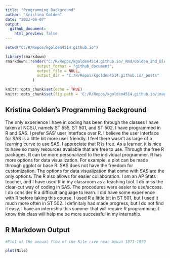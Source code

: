 ```yaml
---
title: "Programming Background"
author: "Kristina Golden"
date: "2023-06-07"
output:
  github_document:
    html_preview: false
---
```

```r
setwd("C:/R/Repos/kgolden4514.github.io")

library(rmarkdown)
rmarkdown::render("C:/R/Repos/kgolden4514.github.io/_Rmd/Golden_2nd_Blog_Post.Rmd", 
              output_format = "github_document",
              output_file = NULL,
              output_dir = "C:/R/Repos/kgolden4514.github.io/_posts"
            )
```

```r
knitr::opts_chunk$set(echo = TRUE)
knitr::opts_chunk$set(fig.path = 'C:/R/Repos/kgolden4514.github.io/images')
```

## Kristina Golden's Programming Background

The only experience I have in coding has been through the classes I have taken at NCSU, namely ST 555, ST 501, and ST 502. I have programmed in R and SAS. I prefer SAS' user interface over R. I believe the user interface for SAS is a little bit more user friendly. I feel there wasn't as large of a learning curve to use SAS. I appreciate that R is free. As a learner, it is nice to have so many resources available that are free to use. Through the free R packages, R can be more personalized to the individual programmer. R has more options for data visualization. For example, a plot can be made through ggplot or base R. SAS does not have the freedom for customization. The options for data visualization that come with SAS are the only options. The  R also allows for easier collaboration. I am an AP Stats teacher, and I have used R in my classroom as a teaching tool. I do miss the clear-cut way of coding in SAS. The procedures were easier to use/access. I do consider R a difficult language to learn. I did have some experience with R before taking this course. I used R a little bit in ST 501, but I used it much more often in ST 502. I definitaly had made progress, but I do not find it easy. I have an internship this summer that will require R programming. I know this class will help me be more successful in my internship.  

## R Markdown Output

```r
#Plot of the annual flow of the Nile rive near Aswan 1871-1970

plot(Nile)
```

